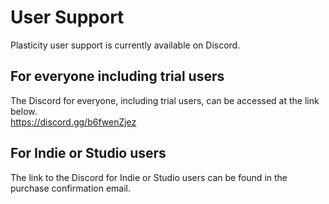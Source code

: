 # User Support

Plasticity user support is currently available on Discord.

## For everyone including trial users
The Discord for everyone, including trial users, can be accessed at the link below.<br />
https://discord.gg/b6fwenZjez

## For Indie or Studio users
The link to the Discord for Indie or Studio users can be found in the purchase confirmation email.

